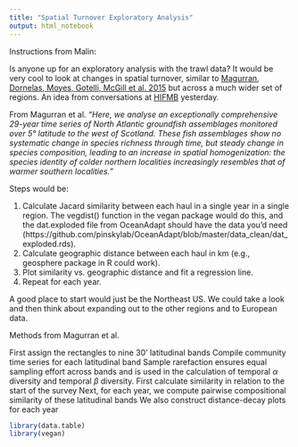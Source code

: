 ```yaml
---
title: "Spatial Turnover Exploratory Analysis"
output: html_notebook
---
```


Instructions from Malin:

Is anyone up for an exploratory analysis with the trawl data? It would be very cool to look at changes in spatial turnover, similar to [Magurran, Dornelas, Moyes, Gotelli, McGill et al. 2015](http://www.nature.com/ncomms/2015/150924/ncomms9405/full/ncomms9405.html) but across a much wider set of regions. An idea from conversations at [HIFMB](https://hifmb.de/en/) yesterday. 

From Magurran et al. *"Here, we analyse an exceptionally comprehensive 29-year time series of North Atlantic groundfish assemblages monitored over 5° latitude to the west of Scotland. These fish assemblages show no systematic change in species richness through time, but steady change in species composition, leading to an increase in spatial homogenization: the species identity of colder northern localities increasingly resembles that of warmer southern localities."*

Steps would be:

1. Calculate Jacard similarity between each haul in a single year in a single region. The vegdist() function in the vegan package would do this, and the dat.exploded file from OceanAdapt should have the data you’d need (https://github.com/pinskylab/OceanAdapt/blob/master/data_clean/dat_exploded.rds). 
1. Calculate geographic distance between each haul in km (e.g., geosphere package in R could work).
1. Plot similarity vs. geographic distance and fit a regression line.
1. Repeat for each year.

A good place to start would just be the Northeast US. We could take a look and then think about expanding out to the other regions and to European data.

Methods from Magurran et al. 

First assign the rectangles to nine 30' latitudinal bands
Compile community time series for each latitudinal band
Sample rarefaction ensures equal sampling effort across bands and is used in the calculation of temporal $\alpha$ diversity and temporal $\beta$ diversity. 
First calculate similarity in relation to the start of the survey
Next, for each year, we compute pairwise compositional similarity of these latitudinal bands
We also construct distance-decay plots for each year

```r
library(data.table)
library(vegan)

```

